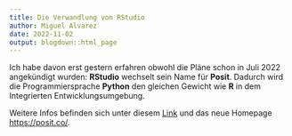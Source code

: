 ```yaml
---
title: Die Verwandlung von RStudio
author: Miguel Alvarez
date: 2022-11-02
output: blogdown::html_page
---
```


Ich habe davon erst gestern erfahren obwohl die Pläne schon in Juli 2022
angekündigt wurden: **RStudio** wechselt sein Name für **Posit**.
Dadurch wird die Programmiersprache **Python** den gleichen Gewicht wie **R**
in dem Integrierten Entwicklungsumgebung.

Weitere Infos befinden sich unter diesem
[Link](https://posit.co/blog/rstudio-is-becoming-posit/) und das neue Homepage
<https://posit.co/>.
